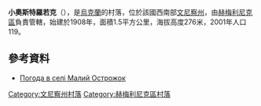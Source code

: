 {{coord|49|41|8|N|28|19|23|E|scale:30000|display=title}}

'''小奧斯特羅若克'''（{{lang-uk|Малий Острожок}}），是[[烏克蘭|烏克蘭]]的村落，位於該國西南部[[文尼察州|文尼察州]]，由[[赫梅利尼克區|赫梅利尼克區]]負責管轄，始建於1908年，面積1.5平方公里，海拔高度276米，2001年人口119。

==參考資料==
* [http://weather.in.ua/ua/vinnickaja/14686 Погода в селі Малий Острожок] {{Wayback|url=http://weather.in.ua/ua/vinnickaja/14686 |date=20111220054654 }}

[[Category:文尼察州村落|Category:文尼察州村落]]
[[Category:赫梅利尼克區村落|Category:赫梅利尼克區村落]]


{{Vinnytsia-geo-stub}}